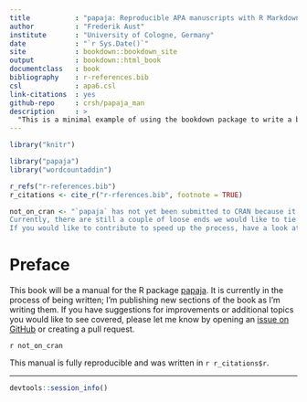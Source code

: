 ```yaml
--- 
title           : "papaja: Reproducible APA manuscripts with R Markdown"
author          : "Frederik Aust"
institute       : "University of Cologne, Germany"
date            : "`r Sys.Date()`"
site            : bookdown::bookdown_site
output          : bookdown::html_book
documentclass   : book
bibliography    : r-references.bib
csl             : apa6.csl
link-citations  : yes
github-repo     : crsh/papaja_man
description     : >
  "This is a minimal example of using the bookdown package to write a book. The output format for this example is bookdown::gitbook."
---
```


```r
library("knitr")

library("papaja")
library("wordcountaddin")
```

```r
r_refs("r-references.bib")
r_citations <- cite_r("r-rferences.bib", footnote = TRUE)
```

```r
not_on_cran <- "`papaja` has not yet been submitted to CRAN because it is under active development.
Currently, there are still a couple of loose ends we would like to tie up before we release the package to a larger audience.
If you would like to contribute to speed up the process, have a look at the chapters [Limitations] and [Future directions]."
```



# Preface {-}

This book will be a manual for the R package [papaja](https://github.com/crsh/papaja).
It is currently in the process of being written; I'm publishing new sections of the book as I'm writing them.
If you have suggestions for improvements or additional topics you would like to see covered, please let me know by opening an [issue on GitHub](https://github.com/crsh/papaja_man/issues) or creating a pull request.

`r not_on_cran`

This manual is fully reproducible and was written in `r r_citations$r`.

---

```r
devtools::session_info()
```


